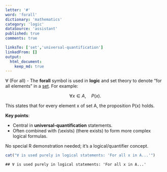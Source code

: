 ```yaml
---
letter: '#'
word: 'forall'
dictionary: 'mathematics'
category: 'logic'
dataSource: 'assistant'
published: true
comments: true

linksTo: ['set','universal-quantification']
linkedFrom: []
output:
  html_document:
    keep_md: true
---
```




<a id="forall">∀ (For all)</a> - The **forall** symbol is used in **logic** and set theory to denote “for all elements” in a [set](#set). For example:

$$
\forall x \in A, \quad P(x).
$$

This states that for every element x of set A, the proposition P(x) holds.

**Key points**:
- Central in **universal-quantification** statements.
- Often combined with \(\exists\) (there exists) to form more complex logical formulas.

No special R demonstration needed; it’s a logical/quantifier concept.  

``` r
cat("∀ is used purely in logical statements: 'For all x in A...'")
```

```
## ∀ is used purely in logical statements: 'For all x in A...'
```
